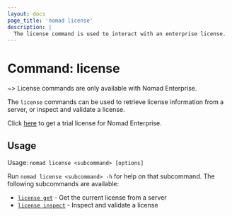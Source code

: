 ```yaml
---
layout: docs
page_title: 'nomad license'
description: |
  The license command is used to interact with an enterprise license.
---
```


# Command: license

~> License commands are only available with Nomad Enterprise.

The `license` commands can be used to retrieve license information from a server,
or inspect and validate a license.

Click [here](https://www.hashicorp.com/products/nomad/trial) to get a trial license for Nomad Enterprise.

## Usage

Usage: `nomad license <subcommand> [options]`

Run `nomad license <subcommand> -h` for help on that subcommand. The following
subcommands are available:

- [`license get`][get] - Get the current license from a server
- [`license inspect`][inspect] - Inspect and validate a license

[get]: /nomad/docs/commands/license/get 'Get the current license from a server'
[inspect]: /nomad/docs/commands/license/inspect 'Inspect and validate a license'
